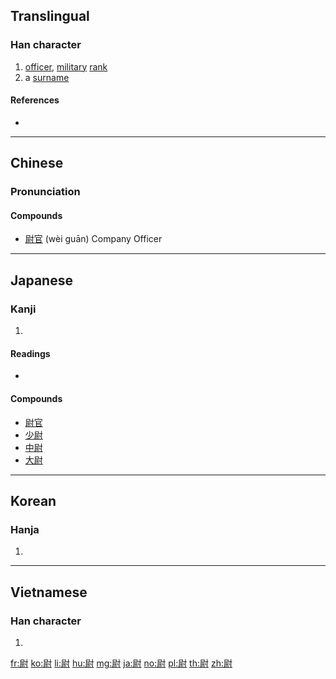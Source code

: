 ==Translingual==

===Han character===
{{Han char|rn=41|rad=寸|as=08|sn=11|four=74200|canj=SFDI|ids=⿰⿸尸示寸}}

# [[officer]], [[military]] [[rank]]
# a [[surname]]

====References====
* {{Han ref|kx=0295.050|dkj=07440|dj=0584.020|hdz=10508.050|uh=5C09|ud=23561|bh=B14C|bd=45388}}

----

==Chinese==
{{zh-forms}}

===Pronunciation===
{{zh-pron
|m=wèi
|c=wai3,wat1
|mn=ùi
|mc=y
|oc=y
|ma=
|cat=n,pn
}}

====Compounds====
* [[尉官]] (wèi guān) Company Officer

----

==Japanese==

===Kanji===
{{ja-kanji|grade=c|rs=寸08}}

# {{defn|lang=ja|sort=寸08}}

====Readings====
* {{ja-readings|goon=[[い]] (i), [[うち]] (uchi)|kanon=[[い]] (i), [[うつ]] (utsu)|kun=[[おさえる]] (osaeru), [[やすんじる]] (yasunjiru), [[じょう]] (jō)}}

====Compounds====
* [[尉官]]
* [[少尉]]
* [[中尉]]
* [[大尉]]

----

==Korean==

===Hanja===
{{ko-hanja|hangeul=[[위]]; [[울]]|rv=wi, ul|mr=wi, ul}}

# {{defn|lang=ko|sort=寸08}}

----

==Vietnamese==

===Han character===
{{vi-hantu|[[úy]], [[uý]]|rs=寸08}}

# {{defn|lang=vi}}

[[fr:尉]]
[[ko:尉]]
[[li:尉]]
[[hu:尉]]
[[mg:尉]]
[[ja:尉]]
[[no:尉]]
[[pl:尉]]
[[th:尉]]
[[zh:尉]]